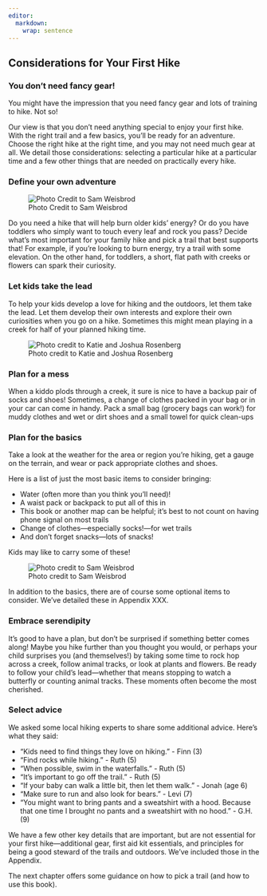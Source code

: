 ```yaml
---
editor: 
  markdown: 
    wrap: sentence
---
```


## Considerations for Your First Hike

### You don't need fancy gear!

You might have the impression that you need fancy gear and lots of training to hike. Not so!

Our view is that you don’t need anything special to enjoy your first hike.
With the right trail and a few basics, you’ll be ready for an adventure.
Choose the right hike at the right time, and you may not need much gear at all.
We detail those considerations: selecting a particular hike at a particular time and a few other things that are needed on practically every hike.

### Define your own adventure

![Photo Credit to Sam Weisbrod](img/ruth-hill.jpg)

Do you need a hike that will help burn older kids' energy?
Or do you have toddlers who simply want to touch every leaf and rock you pass?
Decide what's most important for your family hike and pick a trail that best supports that!
For example, if you’re looking to burn energy, try a trail with some elevation.
On the other hand, for toddlers, a short, flat path with creeks or flowers can spark their curiosity.

### Let kids take the lead

To help your kids develop a love for hiking and the outdoors, let them take the lead.
Let them develop their own interests and explore their own curiosities when you go on a hike.
Sometimes this might mean playing in a creek for half of your planned hiking time.

![Photo credit to Katie and Joshua Rosenberg](img/kidslooking.jpg)

### Plan for a mess

When a kiddo plods through a creek, it sure is nice to have a backup pair of socks and shoes!
Sometimes, a change of clothes packed in your bag or in your car can come in handy.
Pack a small bag (grocery bags can work!) for muddy clothes and wet or dirt shoes and a small towel for quick clean-ups

### Plan for the basics

Take a look at the weather for the area or region you're hiking, get a gauge on the terrain, and wear or pack appropriate clothes and shoes.

Here is a list of just the most basic items to consider bringing:

-   Water (often more than you think you'll need)!
-   A waist pack or backpack to put all of this in
-   This book or another map can be helpful; it's best to not count on having phone signal on most trails
-   Change of clothes---especially socks!---for wet trails
-   And don’t forget snacks—lots of snacks!

Kids may like to carry some of these!

![Photo credit to Sam Weisbrod](img/jo levi backpack.jpg)

In addition to the basics, there are of course some optional items to consider.
We've detailed these in Appendix XXX.

### Embrace serendipity

It's good to have a plan, but don't be surprised if something better comes along!
Maybe you hike further than you thought you would, or perhaps your child surprises you (and themselves!) by taking some time to rock hop across a creek, follow animal tracks, or look at plants and flowers. Be ready to follow your child’s lead—whether that means stopping to watch a butterfly or counting animal tracks.
These moments often become the most cherished.

### Select advice

We asked some local hiking experts to share some additional advice. Here's what they said:

- "Kids need to find things they love on hiking." - Finn (3)
- "Find rocks while hiking." - Ruth (5)
- "When possible, swim in the waterfalls." - Ruth (5)
- "It's important to go off the trail." - Ruth (5)
- "If your baby can walk a little bit, then let them walk." - Jonah (age 6)
- "Make sure to run and also look for bears." - Levi (7)
- "You might want to bring pants and a sweatshirt with a hood. Because that one time I brought no pants and a sweatshirt with no hood." - G.H. (9)

We have a few other key details that are important, but are not essential for your first hike---additional gear, first aid kit essentials, and principles for being a good steward of the trails and outdoors. We've included those in the Appendix. 

The next chapter offers some guidance on how to pick a trail (and how to use this book).